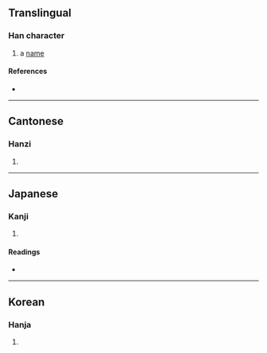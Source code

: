 ==Translingual==

===Han character===
{{Han char|rn=9|rad=人|as=05|sn=7|four=2723<sub>3</sub>|canj=人竹水卜 (OHEY)}}

# a [[name]]

====References====
* {{Han ref|kx=0099.120|dkj=00522|dj=0211.030|hdz=10137.070|uh=4F5F|ud=20319|bh=CA63|bd=51811}}

----

==Cantonese==

===Hanzi===
{{yue-hanzi|jyut=|y=tung4}}

# {{defn|Cantonese|sort=人05}}

----

==Japanese==

===Kanji===
{{ja-kanji|grade=|rs=人05}}

# {{defn|Japanese|sort=人05}}

====Readings====
* {{ja-readings|on=[[とう]] (tō), [[ず]] (zu)|kun=}}

----

==Korean==

===Hanja===
{{ko-hanja|hangeul=퉁|rv=tung|mr=t'ung}}

# {{defn|Korean|sort=人05}}

----

==Mandarin==

===Hanzi===
{{cmn-hanzi|pin=[[tóng]] ([[tong2]])|wg=t'ung<sup>2</sup>}}

# {{defn|Mandarin|sort=人05}}

[[fr:佟]]
[[zh:佟]]